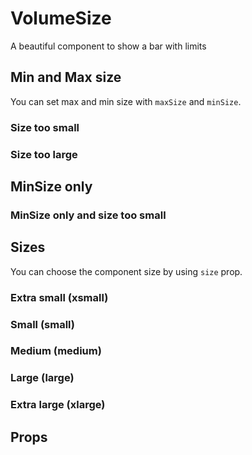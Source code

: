 
<Meta title="Components/VolumeSize" />

# VolumeSize

A beautiful component to show a bar with limits

<Canvas>
  <Story name="Basic">
    <VolumeSize
      maxLabel="max"
      maxSize={40}
      minLabel="min"
      minSize={0}
      requiredLabel="required"
      title="Basic"
      unit="GB"
      value={0}
    />
  </Story>
</Canvas>

## Min and Max size

You can set max and min size with `maxSize` and `minSize`.

<Canvas>
  <Story name="Min and Max size">
    <VolumeSize
      maxSize={70}
      minSize={30}
      title="Min and Max size"
      unit="KB"
      value={40}
    />
  </Story>
</Canvas>

### Size too small

<Canvas>
  <Story name="Size too small">
    <VolumeSize minSize={30} maxSize={70} unit="KB" value={20} />
  </Story>
</Canvas>

### Size too large

<Canvas>
  <Story name="Size too large">
    <VolumeSize minSize={30} maxSize={70} unit="KB" value={80} />
  </Story>
</Canvas>

## MinSize only

<Canvas>
  <Story name="MinSize only">
    <VolumeSize minSize={30} unit="KB" value={35} />
  </Story>
</Canvas>

### MinSize only and size too small

<Canvas>
  <Story name="MinSize only and size too small">
    <VolumeSize minSize={30} unit="KB" value={20} />
  </Story>
</Canvas>

## Sizes

You can choose the component size by using `size` prop.

### Extra small (xsmall)

<Canvas>
  <Story name="Extra small size">
    <VolumeSize size="xsmall" minSize={30} unit="KB" value={30} />
  </Story>
</Canvas>

### Small (small)

<Canvas>
  <Story name="Small size">
    <VolumeSize size="small" minSize={30} unit="KB" value={30} />
  </Story>
</Canvas>

### Medium (medium)

<Canvas>
  <Story name="Medium size">
    <VolumeSize size="medium" minSize={30} unit="KB" value={30} />
  </Story>
</Canvas>

### Large (large)

<Canvas>
  <Story name="Large">
    <VolumeSize size="large" minSize={30} unit="KB" value={30} />
  </Story>
</Canvas>

### Extra large (xlarge)

<Canvas>
  <Story name="Extra large">
    <VolumeSize size="xlarge" minSize={30} unit="KB" value={30} />
  </Story>
</Canvas>

## Props

<ArgsTable of={VolumeSize} />
